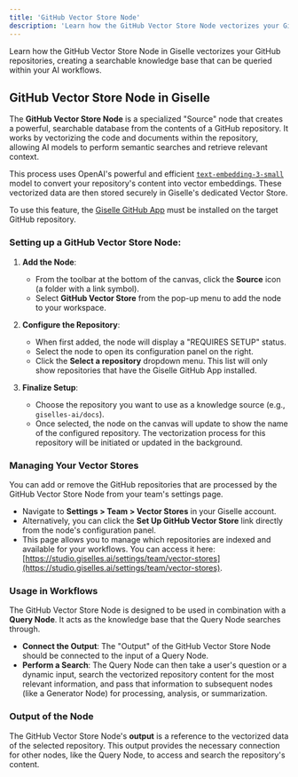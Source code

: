 ```yaml
---
title: 'GitHub Vector Store Node'
description: 'Learn how the GitHub Vector Store Node vectorizes your GitHub repositories, creating a searchable knowledge base for your AI workflows in Giselle.'
---
```


Learn how the GitHub Vector Store Node in Giselle vectorizes your GitHub repositories, creating a searchable knowledge base that can be queried within your AI workflows.

## GitHub Vector Store Node in Giselle

The **GitHub Vector Store Node** is a specialized "Source" node that creates a powerful, searchable database from the contents of a GitHub repository. It works by vectorizing the code and documents within the repository, allowing AI models to perform semantic searches and retrieve relevant context.

This process uses OpenAI's powerful and efficient [`text-embedding-3-small`](https://platform.openai.com/docs/models/text-embedding-3-small) model to convert your repository's content into vector embeddings. These vectorized data are then stored securely in Giselle's dedicated Vector Store.

To use this feature, the [Giselle GitHub App](https://github.com/apps/giselles-ai) must be installed on the target GitHub repository.

### Setting up a GitHub Vector Store Node:

1.  **Add the Node**:
    *   From the toolbar at the bottom of the canvas, click the **Source** icon (a folder with a link symbol).
    *   Select **GitHub Vector Store** from the pop-up menu to add the node to your workspace.

2.  **Configure the Repository**:
    *   When first added, the node will display a "REQUIRES SETUP" status.
    *   Select the node to open its configuration panel on the right.
    *   Click the **Select a repository** dropdown menu. This list will only show repositories that have the Giselle GitHub App installed.

3.  **Finalize Setup**:
    *   Choose the repository you want to use as a knowledge source (e.g., `giselles-ai/docs`).
    *   Once selected, the node on the canvas will update to show the name of the configured repository. The vectorization process for this repository will be initiated or updated in the background.

### Managing Your Vector Stores

You can add or remove the GitHub repositories that are processed by the GitHub Vector Store Node from your team's settings page.

*   Navigate to **Settings > Team > Vector Stores** in your Giselle account.
*   Alternatively, you can click the **Set Up GitHub Vector Store** link directly from the node's configuration panel.
*   This page allows you to manage which repositories are indexed and available for your workflows. You can access it here: [https://studio.giselles.ai/settings/team/vector-stores](https://studio.giselles.ai/settings/team/vector-stores).

### Usage in Workflows

The GitHub Vector Store Node is designed to be used in combination with a **Query Node**. It acts as the knowledge base that the Query Node searches through.

*   **Connect the Output**: The "Output" of the GitHub Vector Store Node should be connected to the input of a Query Node.
*   **Perform a Search**: The Query Node can then take a user's question or a dynamic input, search the vectorized repository content for the most relevant information, and pass that information to subsequent nodes (like a Generator Node) for processing, analysis, or summarization.

### Output of the Node

The GitHub Vector Store Node's **output** is a reference to the vectorized data of the selected repository. This output provides the necessary connection for other nodes, like the Query Node, to access and search the repository's content.
